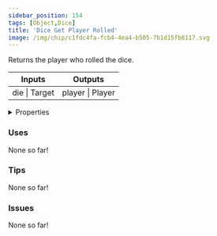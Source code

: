```yaml
---
sidebar_position: 154
tags: [Object,Dice]
title: 'Dice Get Player Rolled'
image: /img/chip/c1fdc4fa-fcb4-4ea4-b505-7b1d15fb8117.svg
---
```


Returns the player who rolled the dice.



<IChip uuid="c1fdc4fa-fcb4-4ea4-b505-7b1d15fb8117"/>

<table><thead><tr><th>Inputs</th><th>Outputs</th></tr></thead><tbody><tr><td>die | Target</td><td>player | Player</td></tr></tbody></table>

<details>
  <summary>Properties</summary>
  <div>
    <div>
    <table>
      <tbody>
        <tr>
          <td>Is beta required?</td>
          <td>No</td>
        </tr>
        <tr>
          <td>Is chip a trolling risk?</td>
          <td>No</td>
        </tr>
        <tr>
          <td>Is chip a role assignment risk?</td>
          <td>No</td>
        </tr>
        <tr>
          <td>Chip UUID</td>
          <td>c1fdc4fa-fcb4-4ea4-b505-7b1d15fb8117</td>
        </tr>
        <tr>
          <td>Room availability</td>
          <td>Available everywhere</td>
        </tr>
      </tbody>
    </table>
    </div>
  </div>
</details>

### Uses

None so far!

### Tips

None so far!

### Issues

None so far!